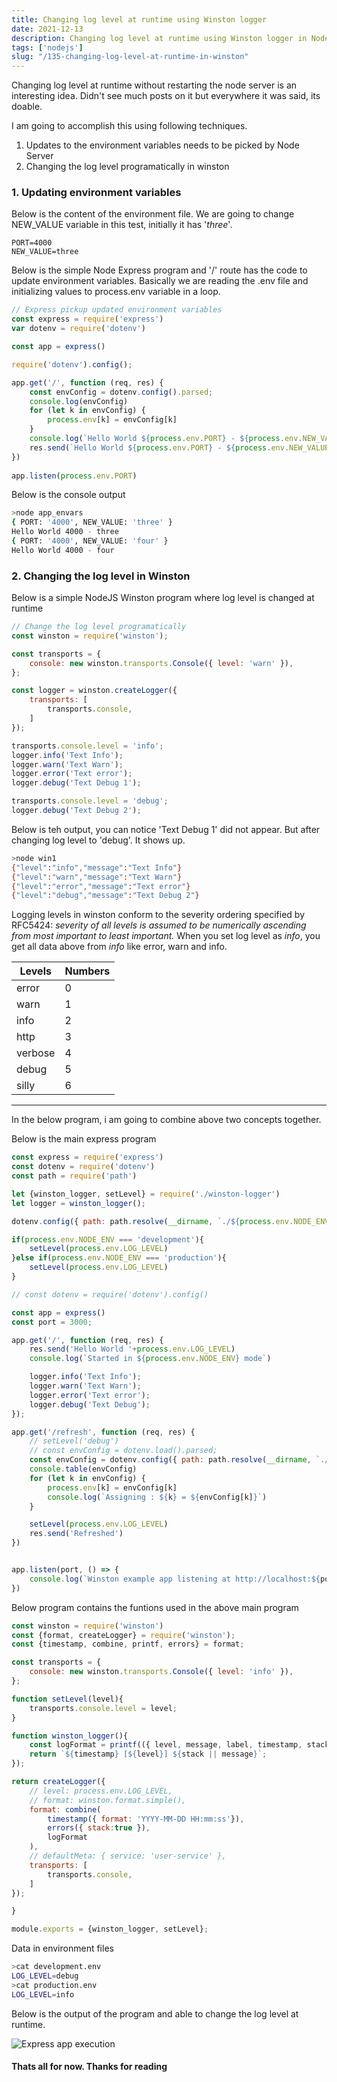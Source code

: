 ```yaml
---
title: Changing log level at runtime using Winston logger
date: 2021-12-13
description: Changing log level at runtime using Winston logger in NodeJS application
tags: ['nodejs']
slug: "/135-changing-log-level-at-runtime-in-winston"
---
```


Changing log level at runtime without restarting the node server is an interesting idea. Didn't see much posts on it but everywhere it was said, its doable. 

I am going to accomplish this using following techniques.     

1. Updates to the environment variables needs to be picked by Node Server
2. Changing the log level programatically in winston

### 1. Updating environment variables 

Below is the content of the environment file. We are going to change NEW_VALUE variable in this test, initially it has '*three*'.  

```sh:title=.env
PORT=4000
NEW_VALUE=three
```

Below is the simple Node Express program and '/' route has the code to update environment variables. Basically we are reading the .env file and initializing values to process.env variable in a loop. 

```js:title=app_envars.js {10-16}
// Express pickup updated environment variables
const express = require('express')
var dotenv = require('dotenv')

const app = express()

require('dotenv').config();

app.get('/', function (req, res) {
    const envConfig = dotenv.config().parsed;
    console.log(envConfig)
    for (let k in envConfig) {    
        process.env[k] = envConfig[k]  
    }    
    console.log(`Hello World ${process.env.PORT} - ${process.env.NEW_VALUE}`)
    res.send(`Hello World ${process.env.PORT} - ${process.env.NEW_VALUE}`)
})
 
app.listen(process.env.PORT)
```

Below is the console output
```sh
>node app_envars   
{ PORT: '4000', NEW_VALUE: 'three' }
Hello World 4000 - three
{ PORT: '4000', NEW_VALUE: 'four' }
Hello World 4000 - four
```

### 2. Changing the log level in Winston

Below is a simple NodeJS Winston program where log level is changed at runtime

```js:title=win1.js {20}
// Change the log level programatically
const winston = require('winston');

const transports = {
    console: new winston.transports.Console({ level: 'warn' }),
};

const logger = winston.createLogger({
    transports: [ 
        transports.console,
    ]
});

transports.console.level = 'info';
logger.info('Text Info');
logger.warn('Text Warn');
logger.error('Text error');
logger.debug('Text Debug 1');

transports.console.level = 'debug';
logger.debug('Text Debug 2');
```

Below is teh output, you can notice 'Text Debug 1' did not appear. But after changing log level to 'debug'. It shows up. 
```sh {5}
>node win1
{"level":"info","message":"Text Info"}
{"level":"warn","message":"Text Warn"}
{"level":"error","message":"Text error"}
{"level":"debug","message":"Text Debug 2"}
```

Logging levels in winston conform to the severity ordering specified by RFC5424: *severity of all levels is assumed to be numerically ascending from most important to least important.* When you set log level as *info*, you get all data above from *info* like error, warn and info. 

| Levels  | Numbers |
| ------- | --------|
| error   | 0 |
| warn    | 1 |
| info    | 2 |
| http    | 3 |
| verbose | 4 |
| debug   | 5 |
| silly   | 6 |

* * * 

In the below program, i am going to combine above two concepts together. 

Below is the main express program

```js:title=app.js
const express = require('express')
const dotenv = require('dotenv')
const path = require('path')

let {winston_logger, setLevel} = require('./winston-logger')
let logger = winston_logger();

dotenv.config({ path: path.resolve(__dirname, `./${process.env.NODE_ENV}.env`)});

if(process.env.NODE_ENV === 'development'){
    setLevel(process.env.LOG_LEVEL)
}else if(process.env.NODE_ENV === 'production'){
    setLevel(process.env.LOG_LEVEL)
}

// const dotenv = require('dotenv').config()

const app = express()
const port = 3000;

app.get('/', function (req, res) {
    res.send('Hello World '+process.env.LOG_LEVEL)
    console.log(`Started in ${process.env.NODE_ENV} mode`)

    logger.info('Text Info');
    logger.warn('Text Warn');
    logger.error('Text error');
    logger.debug('Text Debug');
});

app.get('/refresh', function (req, res) {
    // setLevel('debug')
    // const envConfig = dotenv.load().parsed;
    const envConfig = dotenv.config({ path: path.resolve(__dirname, `./${process.env.NODE_ENV}.env`)}).parsed;
    console.table(envConfig)
    for (let k in envConfig) {
        process.env[k] = envConfig[k]
        console.log(`Assigning : ${k} = ${envConfig[k]}`)
    }

    setLevel(process.env.LOG_LEVEL)
    res.send('Refreshed')
})


app.listen(port, () => {
    console.log(`Winston example app listening at http://localhost:${port}`)
})
```

Below program contains the funtions used in the above main program
```js:title=./winston-logger/index.js
const winston = require('winston')
const {format, createLogger} = require('winston');
const {timestamp, combine, printf, errors} = format;

const transports = {
    console: new winston.transports.Console({ level: 'info' }),
};

function setLevel(level){
    transports.console.level = level;
}

function winston_logger(){
    const logFormat = printf(({ level, message, label, timestamp, stack }) => {
    return `${timestamp} [${level}] ${stack || message}`;
});

return createLogger({
    // level: process.env.LOG_LEVEL,
    // format: winston.format.simple(),
    format: combine(
        timestamp({ format: 'YYYY-MM-DD HH:mm:ss'}),
        errors({ stack:true }),
        logFormat
    ),
    // defaultMeta: { service: 'user-service' },
    transports: [
        transports.console,
    ]
});

}

module.exports = {winston_logger, setLevel};
```

Data in environment files 
```sh
>cat development.env
LOG_LEVEL=debug
>cat production.env
LOG_LEVEL=info
```

Below is the output of the program and able to change the log level at runtime. 

![Express app execution](./app-js.png)


#### Thats all for now. Thanks for reading
